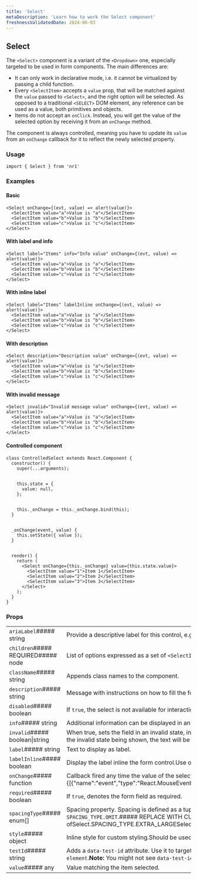 ```yaml
---
title: 'Select'
metaDescription: 'Learn how to work the Select component'
freshnessValidatedDate: 2024-06-03
---
```

## Select

The `<Select>` component is a variant of the `<Dropdown>` one, especially targeted to be used in form components. The main differences are:

* It can only work in declarative mode, i.e. it cannot be virtualized by passing a child function.
* Every `<SelectItem>` accepts a `value` prop, that will be matched against the `value` passed to `<Select>`, and the right option will be selected. As opposed to a traditional `<SELECT>` DOM element, any reference can be used as a value, both primitives and objects.
* Items do not accept an `onClick`. Instead, you will get the value of the selected option by receiving it from an `onChange` method.

The component is always controlled, meaning you have to update its `value` from an `onChange` callback for it to reflect the newly selected property.

### Usage

```
import { Select } from 'nr1'
```



### Examples

#### Basic

```
<Select onChange={(evt, value) => alert(value)}>
  <SelectItem value="a">Value is "a"</SelectItem>
  <SelectItem value="b">Value is "b"</SelectItem>
  <SelectItem value="c">Value is "c"</SelectItem>
</Select>
```



#### With label and info

```
<Select label="Items" info="Info value" onChange={(evt, value) => alert(value)}>
  <SelectItem value="a">Value is "a"</SelectItem>
  <SelectItem value="b">Value is "b"</SelectItem>
  <SelectItem value="c">Value is "c"</SelectItem>
</Select>
```



#### With inline label

```
<Select label="Items" labelInline onChange={(evt, value) => alert(value)}>
  <SelectItem value="a">Value is "a"</SelectItem>
  <SelectItem value="b">Value is "b"</SelectItem>
  <SelectItem value="c">Value is "c"</SelectItem>
</Select>
```



#### With description

```
<Select description="Description value" onChange={(evt, value) => alert(value)}>
  <SelectItem value="a">Value is "a"</SelectItem>
  <SelectItem value="b">Value is "b"</SelectItem>
  <SelectItem value="c">Value is "c"</SelectItem>
</Select>
```



#### With invalid message

```
<Select invalid="Invalid message value" onChange={(evt, value) => alert(value)}>
  <SelectItem value="a">Value is "a"</SelectItem>
  <SelectItem value="b">Value is "b"</SelectItem>
  <SelectItem value="c">Value is "c"</SelectItem>
</Select>
```



#### Controlled component

```
class ControlledSelect extends React.Component {
  constructor() {
    super(...arguments);


    this.state = {
      value: null,
    };


    this._onChange = this._onChange.bind(this);
  }


  _onChange(event, value) {
    this.setState({ value });
  }


  render() {
    return (
      <Select onChange={this._onChange} value={this.state.value}>
        <SelectItem value="1">Item 1</SelectItem>
        <SelectItem value="2">Item 2</SelectItem>
        <SelectItem value="3">Item 3</SelectItem>
      </Select>
    );
  }
}
```



### Props

|                                    |                                                                                                                                                                                                                                                                                                                                                                                                                                                            |
| ---------------------------------- | ---------------------------------------------------------------------------------------------------------------------------------------------------------------------------------------------------------------------------------------------------------------------------------------------------------------------------------------------------------------------------------------------------------------------------------------------------------- |
| `ariaLabel`##### string            | Provide a descriptive label for this control, e.g. "Accounts".                                                                                                                                                                                                                                                                                                                                                                                             |
| `children`##### REQUIRED##### node | List of options expressed as a set of `<SelectItem>`s.                                                                                                                                                                                                                                                                                                                                                                                                     |
| `className`##### string            | Appends class names to the component.                                                                                                                                                                                                                                                                                                                                                                                                                      |
| `description`##### string          | Message with instructions on how to fill the form field.                                                                                                                                                                                                                                                                                                                                                                                                   |
| `disabled`##### boolean            | If `true`, the select is not available for interaction.                                                                                                                                                                                                                                                                                                                                                                                                    |
| `info`##### string                 | Additional information can be displayed in an info tooltip next to the Label.                                                                                                                                                                                                                                                                                                                                                                              |
| `invalid`##### boolean\|string     | When true, sets the field in an invalid state, in order to notify the user attention is needed over this particular field. This property can be a `boolean` field or a `string`. When it is a `string`, as well as the invalid state being shown, the text will be shown below.                                                                                                                                                                            |
| `label`##### string                | Text to display as label.                                                                                                                                                                                                                                                                                                                                                                                                                                  |
| `labelInline`##### boolean         | Display the label inline the form control.Use only when the component is not inside a `Form`. In that case set `layoutType` to `Form.LAYOUT_TYPE.SPLIT` in the `Form` component.                                                                                                                                                                                                                                                                           |
| `onChange`##### function           | Callback fired any time the value of the select is changed.You can get the value back as the second argument of the `onChange` event.&lt;FunctionDefinition returnValue=&#x7B;\[]} arguments=&#x7B;\[&#x7B;"name":"event","type":"React.MouseEvent","description":""},&#x7B;"name":"value","type":"any","description":""}]} />                                                                                                                             |
| `required`##### boolean            | If `true`, denotes the form field as required.                                                                                                                                                                                                                                                                                                                                                                                                             |
| `spacingType`##### enum\[]         | Spacing property. Spacing is defined as a tuple of zero to four values, which follow the same conventions as CSS properties like `margin` or `padding`. To omit a value, use `SPACING_TYPE.OMIT`.##### REPLACE WITH CUSTOM COMPONENT&lt;Array of##### REPLACE WITH CUSTOM COMPONENT&lt;One ofSelect.SPACING_TYPE.EXTRA_LARGESelect.SPACING_TYPE.LARGESelect.SPACING_TYPE.MEDIUMSelect.SPACING_TYPE.NONESelect.SPACING_TYPE.OMITSelect.SPACING_TYPE.SMALL>> |
| `style`##### object                | Inline style for custom styling.Should be used only for positioning and spacing purposes.                                                                                                                                                                                                                                                                                                                                                                  |
| `testId`##### string               | Adds a `data-test-id` attribute. Use it to target the component in unit and E2E tests.For a test id to be valid, prefix it with your nerdpack id, followed up by a dot.For example, `my-nerdpack.some-element`.**Note:** You might not see `data-test-id` attributes as they are removed from the DOM, to debug them pass a `e2e-test` query parameter to the URL.                                                                                         |
| `value`##### any                   | Value matching the item selected.                                                                                                                                                                                                                                                                                                                                                                                                                          |